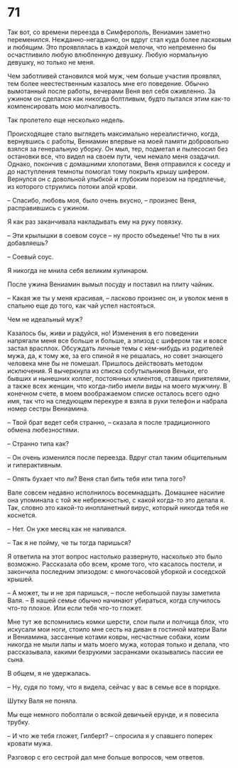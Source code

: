 # 71 {-}

Так вот, со времени переезда в Симферополь, Вениамин заметно переменился. Нежданно-негаданно, он вдруг стал куда более ласковым и любящим. Это проявлялась в каждой мелочи, что непременно бы осчастливило любую влюбленную девушку. Любую нормальную девушку, но только не меня. 

Чем заботливей становился мой муж, чем больше участия проявлял, тем более неестественным казалось мне его поведение. Обычно вымотанный после работы, вечерами Веня вел себя оживленно. За ужином он сделался как никогда болтливым, будто пытался этим как-то компенсировать мою молчаливость. 

Так пролетело еще несколько недель. 

Происходящее стало выглядеть максимально нереалистично, когда, вернувшись с работы, Вениамин впервые на моей памяти добровольно взялся за генеральную уборку. Он мыл, тер, подметал и пылесосил без остановки все, что видел на своем пути, чем немало меня озадачил. Однако, покончив с домашними хлопотами, Веня отправился к соседу и до наступления темноты помогал тому покрыть крышу шифером. Вернулся он с довольной улыбкой и глубоким порезом на предплечье, из которого струились потоки алой крови.

– Спасибо, любовь моя, было очень вкусно, – произнес Веня, расправившись с ужином. 

Я как раз заканчивала накладывать ему на руку повязку.

– Эти крылышки в соевом соусе – ну просто объеденье! Что ты в них добавляешь?

– Соевый соус.

Я никогда не мнила себя великим кулинаром.

После ужина Вениамин вымыл посуду и поставил на плиту чайник. 

– Какая же ты у меня красивая, – ласково произнес он, и уволок меня в спальню еще до того, как чай успел настояться. 

Чем не идеальный муж? 

Казалось бы, живи и радуйся, но! Изменения в его поведении напрягали меня все больше и больше, а эпизод с шифером так и вовсе застал врасплох. Обсуждать личные темы с кем-нибудь из родителей мужа, да, к тому же, за его спиной я не решалась, но совет знающего человека мне бы не помешал. Пришлось действовать методом исключения. Я вычеркнула из списка собутыльников Веньки, его бывших и нынешних коллег, постоянных клиентов, ставших приятелями, а также всех женщин, что когда-либо имели виды на моего мужчину. В конечном счете, в моем воображаемом списке осталось всего одно имя, так что на следующем перекуре я взяла в руки телефон и набрала номер сестры Вениамина.

– Твой брат ведет себя странно, – сказала я после традиционного обмена любезностями.

– Странно типа как?

– Он очень изменился после переезда. Вдруг стал таким общительным и гиперактивным.

– Опять бухает что ли? Веня стал бить тебя или типа того? 

Вале совсем недавно исполнилось восемнадцать. Домашнее насилие она упоминала с той же небрежностью, с какой когда-то это делала я. Так, словно это какой-то инопланетный вирус, который никогда тебя не коснется.

– Нет. Он уже месяц как не напивался.

– Так я не пойму, че ты тогда паришься? 

Я ответила на этот вопрос настолько развернуто, насколько это было возможно. Рассказала обо всем, кроме того, что касалось постели, и закончила последним эпизодом: с многочасовой уборкой и соседской крышей.

– А может, ты и не зря паришься, – после небольшой паузы заметила Валя. – В нашей семье обычно начинают убираться, когда случилось что-то плохое. Или если тебя что-то гложет.

Мне тут же вспомнились комки шерсти, слои пыли и полчища блох, что искусали мои ноги, стоило мне сесть на диван в гостиной матери Вали и Вениамина, зассанные котами ковры, несчастные собаки, коим никогда не мыли лапы и мать моего мужа, которая только и делала, что рассказывала, какими безрукими засранками оказывались пассии ее сына. 

В общем, я не удержалась.

– Ну, судя по тому, что я видела, сейчас у вас в семье все в порядке.

Шутку Валя не поняла.

Мы еще немного поболтали о всякой девичьей ерунде, и я повесила трубку. 

– И что же тебя гложет, Гилберт? – спросила я у спавшего поперек кровати мужа.

Разговор с его сестрой дал мне больше вопросов, чем ответов.

